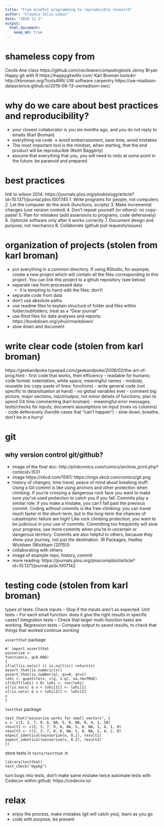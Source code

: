 ```yaml
---
title: "From mindful programming to reproducible research"
author: "Claudia Solis-Lemus"
date: "2019-11-2"
output:
  html_document:
    keep_md: true
---
```


# shameless copy from
Cecile Ane class https://github.com/cecileane/computingtools
Jenny Bryan Happy git with R https://happygitwithr.com/
Karl Broman tools4rr http://kbroman.org/Tools4RR/
UW software carpentry https://uw-madison-datascience.github.io/2019-06-13-uwmadison-swc/

# why do we care about best practices and reproducibility?
- your closest collaborator is you six months ago, and you do not reply to emails (Karl Broman)
- everything via code -> avoid embarrassment, save time, avoid mistakes
- The most important tool is the mindset, when starting, that the end product will be reproducible (Keith Baggerly)
- assume that everything that you, you will need to redo at some point in the future: be paranoid and prepared

# best practices
link to wilson 2014: https://journals.plos.org/plosbiology/article?id=10.1371/journal.pbio.1001745
1. Write programs for people, not computers
2. Let the computer do the work (functions, scripts)
3. Make incremental changes (use version control)
4. Don’t repeat yourself (or others): no copy-paste!
5. Plan for mistakes (add assersions to programs, code defensively)
6. Optimize software only after it works correctly
7. Document design and purpose, not mechanics
8. Collaborate (github pull requests/issues)


# organization of projects (stolen from karl broman)
- put everything in a common directory. If using RStudio, for example, create a new project which will contain all the files corresponding to this project. You can link this project to a gthub repository (see below)
- separate raw from processed data
  - it is tempting to hand-edit the files: don't!
- separate code from data
- don't use absolute paths
- use readme files to explain structure of folder and files within folder/subfolders; treat as a "Dear journal"
- use Rmd files for data analyses and reports: https://bookdown.org/yihui/rmarkdown/
- slow down and document

# write clear code (stolen from karl broman)
https://geekandpoke.typepad.com/geekandpoke/2008/02/the-art-of-prog.html
- first code that works, then efficiency
- readable for humans; code format: indentation, white space, meaningful names
- modular, reusable (no copy-paste of lines: functions)
- write general code (not specific to data/situation at hand)
- no global variables ever
- comment big picture, major sections, input/output, not minor details of functions; plan to spend 1/4 time commenting (karl broman)
- meaningful error messages; tests/checks for inputs; document assumptions on input (rows vs columns)
- code defensively (handle cases that "can't happen")
- slow down, breathe, don't be in a hurry!




# git

## why version control git/github?
- image of the final doc: http://phdcomics.com/comics/archive_print.php?comicid=1531
- image https://xkcd.com/1597/ https://imgs.xkcd.com/comics/git.png
- history of changes, time travel, peace of mind about breaking stuff:
Using a Git commit is like using anchors and other protection when climbing. If you’re crossing a dangerous rock face you want to make sure you’ve used protection to catch you if you fall. Commits play a similar role: if you make a mistake, you can’t fall past the previous commit. Coding without commits is like free-climbing: you can travel much faster in the short-term, but in the long-term the chances of catastrophic failure are high! Like rock climbing protection, you want to be judicious in your use of commits. Committing too frequently will slow your progress; use more commits when you’re in uncertain or dangerous territory. Commits are also helpful to others, because they show your journey, not just the destination. (R Packages, Hadley Wickham (Wickham (2015)))
- collaborating with others
- image of example repo, history, commit
- more reading: https://journals.plos.org/ploscompbiol/article?id=10.1371/journal.pcbi.1007142


# testing code (stolen from karl broman)
types of tests:
Check inputs
– Stop if the inputs aren't as expected.
Unit tests
– For each small function: does it give the right results in
specific cases?
Integration tests
– Check that larger multi-function tasks are working.
Regression tests
– Compare output to saved results, to check that things that
worked continue working


`assertthat` package
```
#' import assertthat
winsorize <-
function(x, q=0.006)
{
if(all(is.na(x)) || is.null(x)) return(x)
assert_that(is.numeric(x))
assert_that(is.number(q), q>=0, q<=1)
lohi <- quantile(x, c(q, 1-q), na.rm=TRUE)
if(diff(lohi) < 0) lohi <- rev(lohi)
x[!is.na(x) & x < lohi[1]] <- lohi[1]
x[!is.na(x) & x > lohi[2]] <- lohi[2]
x
}
```

`testthat` package
```
test_that("winsorize works for small vectors", {
x <- c(2, 3, 7, 9, 6, NA, 5, 8, NA, 0, 4, 1, 10)
result1 <- c(2, 3, 7, 9, 6, NA, 5, 8, NA, 1, 4, 1, 9)
result2 <- c(2, 3, 7, 8, 6, NA, 5, 8, NA, 2, 4, 2, 8)
expect_identical(winsorize(x, 0.1), result1)
expect_identical(winsorize(x, 0.2), result2)
})
```
store tests in `tests/testthat.R`:
```
library(testthat)
test_check("mypkg")
```
turn bugs into tests, don't make same mistake twice
automate tests with Codecov within github: https://codecov.io/


# relax
- enjoy the process, make mistakes (git will catch you), learn as you go
- code with purpose, be present
